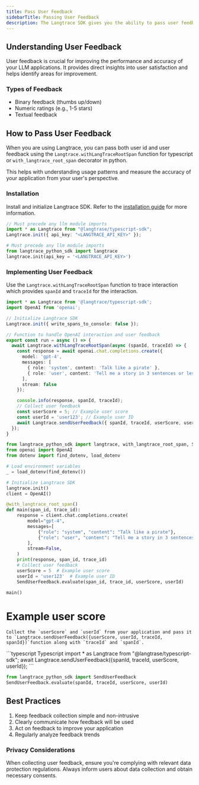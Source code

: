 ```yaml
---
title: Pass User Feedback
sidebarTitle: Passing User Feedback
description: The Langtrace SDK gives you the ability to pass user feedback from your application as scores for measuring accuracy.
---
```

## Understanding User Feedback

User feedback is crucial for improving the performance and accuracy of your LLM applications. It provides direct insights into user satisfaction and helps identify areas for improvement.

### Types of Feedback
- Binary feedback (thumbs up/down)
- Numeric ratings (e.g., 1-5 stars)
- Textual feedback


## How to Pass User Feedback

When you are using Langtrace, you can pass both user id and user feedback using the `Langtrace.withLangTraceRootSpan` function for typescript or `with_langtrace_root_span` decorator in python.

This helps with understanding usage patterns and measure the accuracy of your application from your user's perspective.

### Installation
Install and initialize Langtrace SDK. Refer to the [installation guide](/quickstart) for more information.

<CodeGroup>

```typescript Typescript
// Must precede any llm module imports
import * as Langtrace from "@langtrase/typescript-sdk";
Langtrace.init({ api_key: "<LANGTRACE_API_KEY>" });
```

```python Python
# Must precede any llm module imports
from langtrace_python_sdk import langtrace
langtrace.init(api_key = '<LANGTRACE_API_KEY>')
```

</CodeGroup>

### Implementing User Feedback

Use the `Langtrace.withLangTraceRootSpan` function to trace interaction which provides `spanId` and `traceId` for the interaction.
<CodeGroup>
```typescript Typescript
import * as Langtrace from '@langtrace/typescript-sdk';
import OpenAI from 'openai';

// Initialize Langtrace SDK
Langtrace.init({ write_spans_to_console: false });

// Function to handle OpenAI interaction and user feedback
export const run = async () => {
  await Langtrace.withLangTraceRootSpan(async (spanId, traceId) => {
    const response = await openai.chat.completions.create({
      model: 'gpt-4',
      messages: [
        { role: 'system', content: 'Talk like a pirate' },
        { role: 'user', content: 'Tell me a story in 3 sentences or less.' }
      ],
      stream: false
    });

    console.info(response, spanId, traceId);
    // Collect user feedback
    const userScore = 5; // Example user score
    const userId = 'user123'; // Example user ID
    await Langtrace.sendUserFeedback({ spanId, traceId, userScore, userId });
  });
}
```

```python Python
from langtrace_python_sdk import langtrace, with_langtrace_root_span, SendUserFeedback
from openai import OpenAI
from dotenv import find_dotenv, load_dotenv

# Load environment variables
_ = load_dotenv(find_dotenv())

# Initialize Langtrace SDK
langtrace.init()
client = OpenAI()

@with_langtrace_root_span()
def main(span_id, trace_id):
    response = client.chat.completions.create(
        model="gpt-4",
        messages=[
            {"role": "system", "content": "Talk like a pirate"},
            {"role": "user", "content": "Tell me a story in 3 sentences or less."},
        ],
        stream=False,
    )
    print(response, span_id, trace_id)
    # Collect user feedback
    userScore = 5  # Example user score
    userId = 'user123'  # Example user ID
    SendUserFeedback.evaluate(span_id, trace_id, userScore, userId)

main()
```
</CodeGroup>

# Example user score

    Collect the `userScore` and `userId` from your application and pass it to `Langtrace.sendUserFeedback({userScore, userId, traceId, spanId})`function along with `traceId` and `spanId`.

<CodeGroup>
  ```typescript Typescript
  import * as Langtrace from "@langtrase/typescript-sdk";
  await Langtrace.sendUserFeedback({spanId, traceId, userScore, userId});
  ```

  ```python Python
  from langtrace_python_sdk import SendUserFeedback
  SendUserFeedback.evaluate(spanId, traceId, userScore, userId)
  ```
</CodeGroup>


## Best Practices
1. Keep feedback collection simple and non-intrusive
2. Clearly communicate how feedback will be used
3. Act on feedback to improve your application
4. Regularly analyze feedback trends

### Privacy Considerations
When collecting user feedback, ensure you're complying with relevant data protection regulations. Always inform users about data collection and obtain necessary consents.
